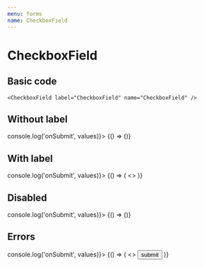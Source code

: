 ```yaml
---
menu: forms
name: CheckboxField
---
```



# CheckboxField

<Props of={CheckboxField} />

## Basic code

```
<CheckboxField label="CheckboxField" name="CheckboxField" />
```

## Without label

<Playground>
  <Form onSubmit={(values) => console.log('onSubmit', values)}>
    {() => (<CheckboxField name="check" />)}
  </Form>
</Playground>

## With label

<Playground>
  <Form onSubmit={(values) => console.log('onSubmit', values)}>
    {() => (
      <>
        <LabelCheckbox name="check1" label="end label checkbox" />
        <LabelCheckbox name="check2" label="start label checkbox" labelPlacement="start" />
        <LabelCheckbox name="check3" label="top label checkbox" labelPlacement="top" />
        <LabelCheckbox name="check4" label="top label checkbox" labelPlacement="bottom" />
      </>
    )}
  </Form>
</Playground>

## Disabled

<Playground>
  <Form onSubmit={(values) => console.log('onSubmit', values)}>
    {() => (<LabelCheckbox disabled name="disabled" label="disabled checkbox" />)}
  </Form>
</Playground>

## Errors

<Playground>
  <Form initialValues={{ errorField: false }} onSubmit={(values) => console.log('onSubmit', values)}>
    {() => (
      <>
        <LabelCheckbox required name="errorField" label="error checkbox" />
        <button type="submit">submit</button>
      </>
    )}
  </Form>
</Playground>
